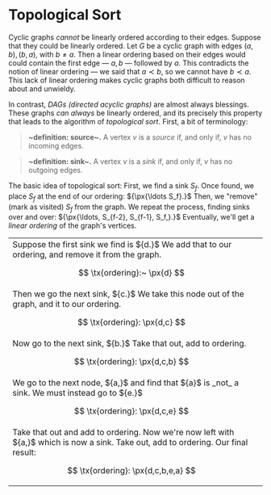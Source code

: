
# Topological Sort


Cyclic graphs _cannot_ be linearly ordered according to their edges. Suppose that they could be linearly ordered. Let ${G}$ be a cyclic graph with edges ${(a,b), (b,a),}$ with ${b \neq a.}$ Then a linear ordering based on their edges would could contain the first edge — ${a,b}$ — followed by ${a.}$ This contradicts the notion of linear ordering — we said that ${a \prec b,}$ so we cannot have ${b \prec a.}$ This lack of linear ordering makes cyclic graphs both difficult to reason about and unwieldy.

In contrast, _DAGs (directed acyclic graphs)_ are almost always blessings. These graphs _can always_ be linearly ordered, and its precisely this property that leads to the algorithm of _topological sort_. First, a bit of terminology:

> __~definition: source~.__ A vertex ${v}$ is a _source_ if, and only if, ${v}$ has no incoming edges.

> __~definition: sink~.__ A vertex ${v}$ is a _sink_ if, and only if, ${v}$ has no outgoing edges.

The basic idea of topological sort: First, we find a sink ${S_f.}$ Once found, we place ${S_f}$ at the end of our ordering: ${\px{\ldots S_f}.}$ Then, we "remove" (mark as visited) ${S_f}$ from the graph. We repeat the process, finding sinks over and over: ${\px{\ldots, S_{f-2}, S_{f-1}, S_f,}.}$ Eventually, we'll get a _linear ordering_ of the graph's vertices.

<table className={`trace`}>
<tbody>
<tr>
<td width={`50%`}>
Suppose the first sink we find is ${d.}$ We add that to our ordering, and remove it from the graph.

$$
	\tx{ordering}:~ \px{d}
$$

</td>
<td><Graph data={[ {link: [`a`,`b`]}, {link: [`b`,`c`]}, {link: [`c`,`d`]}, {link: [`a`,`e`]}, ]} id={`tpsort`} collisionRadius={10} edgeLength={11} straightEdges={true} isDirected={true} scale={80} width={160} height={100} /></td>
</tr>
<tr>
<td>
Then we go the next sink, ${c.}$ We take this node out of the graph, and it to our ordering.

$$
	\tx{ordering}: \px{d,c}
$$

</td>
<td><Graph data={[ {link: [`a`,`b`]}, {link: [`b`,`c`]}, {link: [`a`,`e`]}, ]} id={`tpsort2`} collisionRadius={10} edgeLength={11} straightEdges={true} isDirected={true} scale={80} width={160} height={50}/></td>
</tr>
<tr>
<td>
Now go to the next sink, ${b.}$ Take that out, add to ordering.

$$
	\tx{ordering}: \px{d,c,b}
$$
</td>
<td><Graph data={[ {link: [`a`,`b`]}, {link: [`a`,`e`]}, ]} id={`tpsort3`} collisionRadius={17} edgeLength={15} straightEdges={true} isDirected={true} scale={80} width={160} height={50}/></td>
</tr>
<tr>
<td>
We go to the next node, ${a,}$ and find that ${a}$ is _not_ a sink. We must instead go to ${e.}$

$$
	\tx{ordering}: \px{d,c,e}
$$
</td>
<td><Graph data={[ {link: [`a`,`e`]}, ]} id={`tpsort4`} collisionRadius={17} edgeLength={15} straightEdges={true} isDirected={true} scale={80} width={160} height={40}/></td>
</tr>
<tr>
<td>
Take that out and add to ordering. Now we're now left with ${a,}$ which is now a sink. Take out, add to ordering. Our final result:

$$
	\tx{ordering}: \px{d,c,b,e,a}
$$
</td>
<td><Graph data={[ {link: [`a`]}, ]} id={`tpsort5`} collisionRadius={17} edgeLength={15} straightEdges={true} isDirected={true} scale={80} width={160} height={30}/></td>
</tr>
</tbody>
</table>